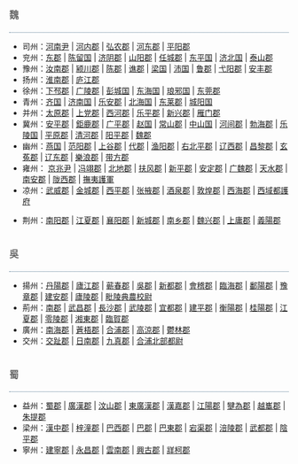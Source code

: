 <div style="border-bottom: 1px dotted #416884; font-weight: bold; padding: 0.5em 0 0.17em 0em; font-size: 120%; font-weight: bold; color: #666; background-color: transparent;">魏</div>
*司州：[[河南尹|河南尹]] | [[河內郡_(中國)|河内郡]] | [[弘农郡|弘农郡]] | [[河東郡_(中國)|河东郡]] | [[平阳郡|平阳郡]]
*兖州：[[东郡|东郡]] | [[陈留国|陈留国]] | [[济阴郡|济阴郡]] | [[山阳郡|山阳郡]] | [[任城郡_(曹魏)|任城郡]] | [[东平国|东平国]] | [[济北国|济北国]] | [[泰山郡|泰山郡]]
*豫州：[[汝南郡|汝南郡]] | [[颍川郡|颍川郡]] | [[陈郡|陈郡]] | [[谯郡|谯郡]] | [[梁国|梁国]] | [[沛国|沛国]] | [[鲁郡|鲁郡]] | [[弋阳郡|弋阳郡]] | [[安丰郡_(曹魏)|安丰郡]]
*扬州：[[淮南郡|淮南郡]] | [[庐江郡|庐江郡]]
*徐州：[[下邳郡|下邳郡]] | [[广陵郡|广陵郡]] | [[彭城国|彭城国]] | [[东海国|东海国]] | [[琅邪国|琅邪国]] | [[东莞郡|东莞郡]]
*青州：[[齐国|齐国]] | [[济南国|济南国]] | [[乐安郡|乐安郡]] | [[北海国|北海国]] | [[东莱郡|东莱郡]] | [[城阳国|城阳国]]
*并州：[[太原郡|太原郡]] | [[上党郡|上党郡]] | [[西河郡|西河郡]] | [[乐平郡|乐平郡]] | [[新兴郡|新兴郡]] | [[雁门郡|雁门郡]]
*冀州：[[安平郡_(东汉)|安平郡]] | [[鉅鹿郡|鉅鹿郡]] | [[广平郡|广平郡]] | [[赵国|赵国]] | [[常山郡|常山郡]] | [[中山国|中山国]] | [[河间郡|河间郡]] | [[勃海郡|勃海郡]] | [[乐陵国|乐陵国]] | [[平原郡|平原郡]] | [[清河郡|清河郡]] | [[阳平郡_(曹魏)|阳平郡]] | [[魏郡|魏郡]]
*幽州：[[燕国|燕国]] | [[范阳郡|范阳郡]] | [[上谷郡|上谷郡]] | [[代郡|代郡]] | [[渔阳郡|渔阳郡]] | [[右北平郡|右北平郡]] | [[辽西郡|辽西郡]] | [[昌黎郡|昌黎郡]] | [[玄菟郡|玄菟郡]] | [[辽东郡|辽东郡]] | [[樂浪郡|樂浪郡]] | [[带方郡|带方郡]]
*雍州： [[京兆尹|京兆尹]] | [[冯翊郡|冯翊郡]] | [[北地郡|北地郡]] | [[扶风郡|扶风郡]] | [[新平郡|新平郡]] | [[安定郡|安定郡]] | [[广魏郡|广魏郡]] | [[天水郡|天水郡]] | [[南安郡_(东汉)|南安郡]] | [[陇西郡|陇西郡]] | [[撫夷護軍|撫夷護軍]]
*凉州：[[武威郡|武威郡]] | [[金城郡|金城郡]] | [[西平郡_(东汉)|西平郡]] | [[张掖郡|张掖郡]] | [[酒泉郡|酒泉郡]] | [[敦煌郡|敦煌郡]] | [[西海郡_(東漢)|西海郡]] | [[西域都護府|西域都護府]]

*荆州：[[南阳郡|南阳郡]] | [[江夏郡|江夏郡]] | [[襄阳郡|襄阳郡]] | [[新城郡_(曹魏)|新城郡]] | [[南乡郡|南乡郡]] | [[魏兴郡_(曹魏)|魏兴郡]] | [[上庸郡|上庸郡]] | [[義陽郡|義陽郡]]

<div style="border-bottom: 1px dotted #416884; font-weight: bold; padding: 0.5em 0 0.17em 0em; font-size: 120%; font-weight: bold; color: #666; background-color: transparent;">吳</div>
*揚州：[[丹陽郡|丹陽郡]] | [[廬江郡|廬江郡]] | [[蕲春郡|蕲春郡]] | [[吳郡|吳郡]] | [[新都郡_(东汉)|新都郡]] | [[會稽郡|會稽郡]] | [[臨海郡|臨海郡]] | [[鄱陽郡|鄱陽郡]] | [[豫章郡|豫章郡]] | [[建安郡|建安郡]] | [[廬陵郡|廬陵郡]] | [[毗陵典農校尉|毗陵典農校尉]]
*荊州：[[南郡|南郡]] | [[武昌郡|武昌郡]] | [[長沙郡|長沙郡]] | [[武陵郡|武陵郡]] | [[宜都郡|宜都郡]] | [[建平郡_(东吴)|建平郡]] | [[衡陽郡|衡陽郡]] | [[桂陽郡|桂陽郡]] | [[江夏郡|江夏郡]] | [[零陵郡|零陵郡]] | [[湘東郡|湘東郡]] | [[臨賀郡|臨賀郡]] 
*廣州：[[南海郡|南海郡]] | [[蒼梧郡|蒼梧郡]] | [[合浦郡|合浦郡]] | [[高凉郡_(东汉)|高涼郡]] | [[鬱林郡|鬱林郡]]
*交州：[[交趾郡|交趾郡]] | [[日南郡|日南郡]] | [[九真郡|九真郡]]  | [[合浦北部都尉|合浦北部都尉]]

<div style="border-bottom: 1px dotted #416884; font-weight: bold; padding: 0.5em 0 0.17em 0em; font-size: 120%; font-weight: bold; color: #666; background-color: transparent;">蜀</div>
*益州：[[蜀郡|蜀郡]] | [[廣漢郡|廣漢郡]] | [[汶山郡|汶山郡]] | [[東廣漢郡|東廣漢郡]] | [[漢嘉郡|漢嘉郡]] | [[江阳郡_(东汉)|江陽郡]] | [[犍為郡|犍為郡]] | [[越巂郡|越巂郡]] | [[朱提郡|朱提郡]]
*梁州：[[漢中郡|漢中郡]] | [[梓潼郡_(东汉)|梓潼郡]] | [[巴西郡|巴西郡]] | [[巴郡|巴郡]] | [[巴東郡|巴東郡]] | [[宕渠郡|宕渠郡]] | [[涪陵郡|涪陵郡]] | [[武都郡|武都郡]] | [[陰平郡|陰平郡]]
*寧州：[[建寧郡|建寧郡]] | [[永昌郡|永昌郡]] | [[雲南郡|雲南郡]] | [[興古郡|興古郡]] | [[牂柯郡|牂柯郡]]